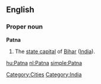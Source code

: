 ==English==
===Proper noun===
'''Patna'''
#The [[state capital]] of [[Bihar]] ([[India]]).

[[Category:Cities]] [[Category:India]]

[[hu:Patna]]
[[nl:Patna]]
[[simple:Patna]]